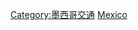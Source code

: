 {{Catnav|頁面分類|各種主題的頁面分類|按國家分類|各國交通|墨西哥交通}}
{{Catnav|頁面分類|各種主題的頁面分類|按國家分類|各國交通|各國鐵路}}
{{Catnav|頁面分類|人类社会|交通|鐵路|各國鐵路}}
{{Catnav|頁面分類|人类社会|交通|各國交通|墨西哥交通}}
{{Catnav|頁面分類|人类社会|交通|各國交通|各國鐵路}}
{{Commons category|Rail transport in Mexico}}

[[Category:墨西哥交通|Category:墨西哥交通]]
[[Category:北美洲各國鐵路|Mexico]]